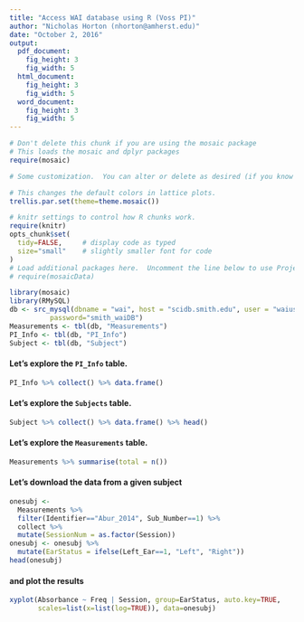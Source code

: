 ```yaml
---
title: "Access WAI database using R (Voss PI)"
author: "Nicholas Horton (nhorton@amherst.edu)"
date: "October 2, 2016"
output: 
  pdf_document:
    fig_height: 3
    fig_width: 5
  html_document:
    fig_height: 3
    fig_width: 5
  word_document:
    fig_height: 3
    fig_width: 5
---
```



```r
# Don't delete this chunk if you are using the mosaic package
# This loads the mosaic and dplyr packages
require(mosaic)
```

```r
# Some customization.  You can alter or delete as desired (if you know what you are doing).

# This changes the default colors in lattice plots.
trellis.par.set(theme=theme.mosaic())  

# knitr settings to control how R chunks work.
require(knitr)
opts_chunk$set(
  tidy=FALSE,     # display code as typed
  size="small"    # slightly smaller font for code
)
# Load additional packages here.  Uncomment the line below to use Project MOSAIC data sets.
# require(mosaicData)   
```

```r
library(mosaic)
library(RMySQL)
db <- src_mysql(dbname = "wai", host = "scidb.smith.edu", user = "waiuser", 
          password="smith_waiDB")
Measurements <- tbl(db, "Measurements")
PI_Info <- tbl(db, "PI_Info")
Subject <- tbl(db, "Subject")
```

#### Let's explore the `PI_Info` table.
```r
PI_Info %>% collect() %>% data.frame()
```

#### Let's explore the `Subjects` table.
```r
Subject %>% collect() %>% data.frame() %>% head()
```

#### Let's explore the `Measurements` table.
```r
Measurements %>% summarise(total = n())
```

#### Let's download the data from a given subject
```r
onesubj <- 
  Measurements %>% 
  filter(Identifier=="Abur_2014", Sub_Number==1) %>%
  collect %>%
  mutate(SessionNum = as.factor(Session))
onesubj <- onesubj %>%
  mutate(EarStatus = ifelse(Left_Ear==1, "Left", "Right"))
head(onesubj)
```

#### and plot the results
```r
xyplot(Absorbance ~ Freq | Session, group=EarStatus, auto.key=TRUE,
       scales=list(x=list(log=TRUE)), data=onesubj)
```
